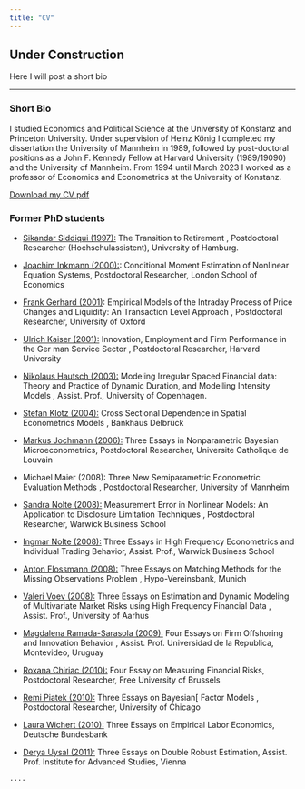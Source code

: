 ```yaml
---
title: "CV"
---
```


::: callout-warning
## Under Construction

Here I will post a short bio
:::

------------------------------------------------------------------------

### Short Bio

I studied Economics and Political Science at the University of Konstanz and Princeton University. Under supervision of Heinz König I completed my dissertation the University of Mannheim in 1989, followed by post-doctoral positions as a John F. Kennedy Fellow at Harvard University (1989/19090) and the University of Mannheim. From 1994 until March 2023 I worked as a professor of Economics and Econometrics at the University of Konstanz.

```{=html}
<!--
[Download my CV pdf](https://raw.githubusercontent.com/W-Pohlmeier/WP-Website/main/CV_Pohlmeier_2023_04.pdf)
-->
```
[Download my CV pdf](https://cloud.uni-konstanz.de/index.php/s/7FBn3kwHsFHMmxk)

### Former PhD students

-   [Sikandar Siddiqui (1997):](https://www.linkedin.com/in/sikandarsiddiqui/?originalSubdomain=de) The Transition to Retirement , Postdoctoral Researcher (Hochschulassistent), University of Hamburg.

-   [Joachim Inkmann (2000):](https://fbe.unimelb.edu.au/our-people/staff/finance/joachim-inkmann): Conditional Moment Estimation of Nonlinear Equation Systems, Postdoctoral Researcher, London School of Economics

-   [Frank Gerhard (2001)](https://www.linkedin.com/in/frankgerhard/?originalSubdomain=de): Empirical Models of the Intraday Process of Price Changes and Liquidity: An Transaction Level Approach , Postdoctoral Researcher, University of Oxford

-   [Ulrich Kaiser (2001):](https://www.business.uzh.ch/en/research/professorships/entrepreneurship/team/kaiser.html) Innovation, Employment and Firm Performance in the Ger man Service Sector , Postdoctoral Researcher, Harvard University

-   [Nikolaus Hautsch (2003):](https://homepage.univie.ac.at/nikolaus.hautsch/) Modeling Irregular Spaced Financial data: Theory and Practice of Dynamic Duration, and Modelling Intensity Models , Assist. Prof., University of Copenhagen.

-   [Stefan Klotz (2004):](https://www.linkedin.com/in/stefanklotzvif/?originalSubdomain=de) Cross Sectional Dependence in Spatial Econometrics Models , Bankhaus Delbrück

-   [Markus Jochmann (2006):](https://www.linkedin.com/in/markus-jochmann-345b49138/?originalSubdomain=de) Three Essays in Nonparametric Bayesian Microeconometrics, Postdoctoral Researcher, Universite Catholique de Louvain

-   Michael Maier (2008): Three New Semiparametric Econometric Evaluation Methods , Postdoctoral Researcher, University of Mannheim

-   [Sandra Nolte (2008):](https://www.lancaster.ac.uk/lums/people/sandra-nolte) Measurement Error in Nonlinear Models: An Application to Disclosure Limitation Techniques , Postdoctoral Researcher, Warwick Business School

-   [Ingmar Nolte (2008):](https://www.lancaster.ac.uk/lums/people/ingmar-nolte) Three Essays in High Frequency Econometrics and Individual Trading Behavior, Assist. Prof., Warwick Business School

-   [Anton Flossmann (2008):](https://www.linkedin.com/in/dr-anton-flossmann-77b03593) Three Essays on Matching Methods for the Missing Observations Problem , Hypo-Vereinsbank, Munich

-   [Valeri Voev (2008):](https://www.linkedin.com/in/valeri-voev-1a698940/?originalSubdomain=dk%3E) Three Essays on Estimation and Dynamic Modeling of Multivariate Market Risks using High Frequency Financial Data , Assist. Prof., University of Aarhus

-   [Magdalena Ramada-Sarasola (2009):](https://www.linkedin.com/in/magdalena-ramada-sarasola-phd-73560210/?originalSubdomain=es) Four Essays on Firm Offshoring and Innovation Behavior , Assist. Prof. Universidad de la Republica, Montevideo, Uruguay

-   [Roxana Chiriac (2010):](https://www.econometrics.uni-freiburg.de/de/mitarbeitende/roxana-halbleib) Four Essay on Measuring Financial Risks, Postdoctoral Researcher, Free University of Brussels

-   [Remi Piatek (2010):](https://www.linkedin.com/in/remi-piatek/?originalSubdomain=dk) Three Essays on Bayesian\[ Factor Models , Postdoctoral Researcher, University of Chicago

-   [Laura Wichert (2010):](https://www.linkedin.com/in/laura-wichert-913345106/?originalSubdomain=de) Three Essays on Empirical Labor Economics, Deutsche Bundesbank

-   [Derya Uysal (2011):](https://www.deryauysal.com/) Three Essays on Double Robust Estimation, Assist. Prof. Institute for Advanced Studies, Vienna

```         
....
```

